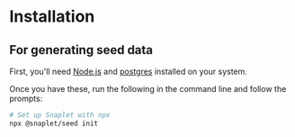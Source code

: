 
# Installation

## For generating seed data

First, you'll need [Node.js](https://nodejs.org/en/) and [postgres](https://www.postgresql.org/) installed on your system.

Once you have these, run the following in the command line and follow the prompts:

```bash >_&nbsp;terminal
# Set up Snaplet with npx
npx @snaplet/seed init
```